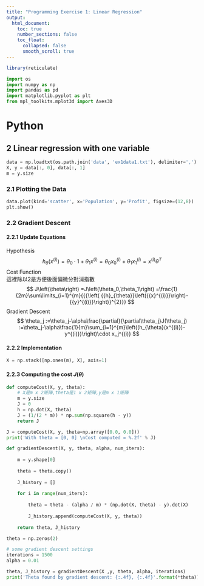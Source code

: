 ```yaml
---
title: "Programming Exercise 1: Linear Regression"
output:
  html_document:
    toc: true
    number_sections: false
    toc_float:
      collapsed: false
      smooth_scroll: true
---
```


```r
library(reticulate)
```

```python
import os
import numpy as np
import pandas as pd
import matplotlib.pyplot as plt
from mpl_toolkits.mplot3d import Axes3D
```

# Python

## 2 Linear regression with one variable

```python
data = np.loadtxt(os.path.join('data', 'ex1data1.txt'), delimiter=',')
X, y = data[:, 0], data[:, 1]
m = y.size
```

### 2.1 Plotting the Data

```python
data.plot(kind='scatter', x='Population', y='Profit', figsize=(12,8))
plt.show()
```

### 2.2 Gradient Descent

#### 2.2.1 Update Equations

Hypothesis\
$$
h_{\theta}(x^{(i)})
=\theta_0\cdot1+\theta_1x^{(i)}
=\theta_0x_0^{(i)}+\theta_1x_1^{(i)}
=x^{(i)}\theta^T
$$
Cost Function\
這裡除以2是方便後面偏微分對消指數\
$$
J\left(\theta\right)
=J\left(\theta_0,\theta_1\right)
=\frac{1}{2m}\sum\limits_{i=1}^{m}{{{\left( {{h}_{\theta}}\left({{x}^{(i)}}\right)-{{y}^{(i)}}\right)}^{2}}}
$$
Gradient Descent
$$
\theta_j
:=\theta_j-\alpha\frac{\partial}{\partial\theta_j}J(\theta_j)
:=\theta_j-\alpha\frac{1}{m}\sum_{i=1}^{m}\left((h_{\theta}(x^{(i)})-y^{(i)})\right)\cdot x_j^{(i)}
$$

#### 2.2.2 Implementation

```python
X = np.stack([np.ones(m), X], axis=1)
```

#### 2.2.3 Computing the cost $J(\theta)$

```python
def computeCost(X, y, theta):
    # X是m x 2矩陣,theta是1 x 2矩陣,y是m x 1矩陣
    m = y.size
    J = 0
    h = np.dot(X, theta)
    J = (1/(2 * m)) * np.sum(np.square(h - y))
    return J
```


```python
J = computeCost(X, y, theta=np.array([0.0, 0.0]))
print('With theta = [0, 0] \nCost computed = %.2f' % J)
```

```python
def gradientDescent(X, y, theta, alpha, num_iters):
  
    m = y.shape[0]
    
    theta = theta.copy()
    
    J_history = []
    
    for i in range(num_iters):
      
        theta = theta - (alpha / m) * (np.dot(X, theta) - y).dot(X)
        
        J_history.append(computeCost(X, y, theta))
        
    return theta, J_history
```

```python
theta = np.zeros(2)

# some gradient descent settings
iterations = 1500
alpha = 0.01

theta, J_history = gradientDescent(X ,y, theta, alpha, iterations)
print('Theta found by gradient descent: {:.4f}, {:.4f}'.format(*theta))

```












